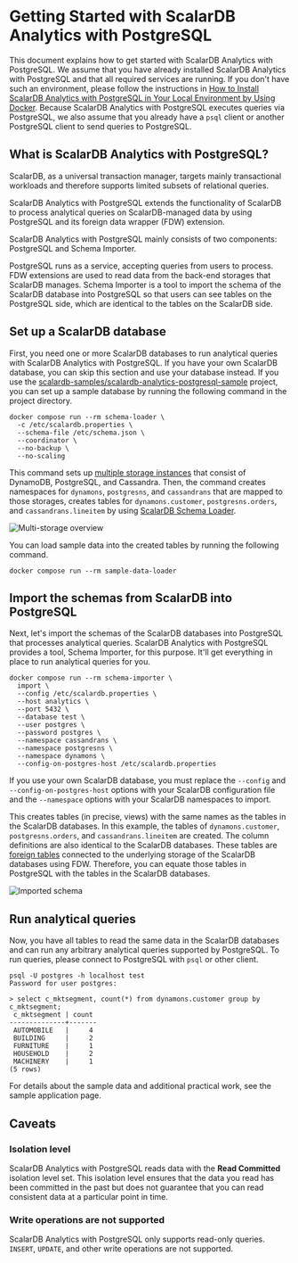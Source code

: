 # Getting Started with ScalarDB Analytics with PostgreSQL

This document explains how to get started with ScalarDB Analytics with PostgreSQL. We assume that you have already installed ScalarDB Analytics with PostgreSQL and that all required services are running. If you don't have such an environment, please follow the instructions in [How to Install ScalarDB Analytics with PostgreSQL in Your Local Environment by Using Docker](./installation.mdx). Because ScalarDB Analytics with PostgreSQL executes queries via PostgreSQL, we also assume that you already have a `psql` client or another PostgreSQL client to send queries to PostgreSQL.

## What is ScalarDB Analytics with PostgreSQL?

ScalarDB, as a universal transaction manager, targets mainly transactional workloads and therefore supports limited subsets of relational queries.

ScalarDB Analytics with PostgreSQL extends the functionality of ScalarDB to process analytical queries on ScalarDB-managed data by using PostgreSQL and its foreign data wrapper (FDW) extension.

ScalarDB Analytics with PostgreSQL mainly consists of two components: PostgreSQL and Schema Importer.

PostgreSQL runs as a service, accepting queries from users to process. FDW extensions are used to read data from the back-end storages that ScalarDB manages. Schema Importer is a tool to import the schema of the ScalarDB database into PostgreSQL so that users can see tables on the PostgreSQL side, which are identical to the tables on the ScalarDB side.

## Set up a ScalarDB database

First, you need one or more ScalarDB databases to run analytical queries with ScalarDB Analytics with PostgreSQL. If you have your own ScalarDB database, you can skip this section and use your database instead. If you use the [scalardb-samples/scalardb-analytics-postgresql-sample](https://github.com/scalar-labs/scalardb-samples/tree/main/scalardb-analytics-postgresql-sample) project, you can set up a sample database by running the following command in the project directory.

```console
docker compose run --rm schema-loader \
  -c /etc/scalardb.properties \
  --schema-file /etc/schema.json \
  --coordinator \
  --no-backup \
  --no-scaling
```

This command sets up [multiple storage instances](../multi-storage-transactions.mdx) that consist of DynamoDB, PostgreSQL, and Cassandra. Then, the command creates namespaces for `dynamons`, `postgresns`, and `cassandrans` that are mapped to those storages, creates tables for `dynamons.customer`, `postgresns.orders`, and `cassandrans.lineitem` by using [ScalarDB Schema Loader](https://scalardb.scalar-labs.com/docs/latest/schema-loader/).

![Multi-storage overview](./images/multi-storage-overview.png)

You can load sample data into the created tables by running the following command.

```console
docker compose run --rm sample-data-loader
```

## Import the schemas from ScalarDB into PostgreSQL

Next, let's import the schemas of the ScalarDB databases into PostgreSQL that processes analytical queries. ScalarDB Analytics with PostgreSQL provides a tool, Schema Importer, for this purpose. It'll get everything in place to run analytical queries for you.

```console
docker compose run --rm schema-importer \
  import \
  --config /etc/scalardb.properties \
  --host analytics \
  --port 5432 \
  --database test \
  --user postgres \
  --password postgres \
  --namespace cassandrans \
  --namespace postgresns \
  --namespace dynamons \
  --config-on-postgres-host /etc/scalardb.properties
```

If you use your own ScalarDB database, you must replace the `--config` and `--config-on-postgres-host` options with your ScalarDB configuration file and the `--namespace` options with your ScalarDB namespaces to import.

This creates tables (in precise, views) with the same names as the tables in the ScalarDB databases. In this example, the tables of `dynamons.customer`, `postgresns.orders`, and `cassandrans.lineitem` are created. The column definitions are also identical to the ScalarDB databases. These tables are [foreign tables](https://www.postgresql.org/docs/current/sql-createforeigntable.html) connected to the underlying storage of the ScalarDB databases using FDW. Therefore, you can equate those tables in PostgreSQL with the tables in the ScalarDB databases.

![Imported schema](./images/imported-schema.png)

## Run analytical queries

Now, you have all tables to read the same data in the ScalarDB databases and can run any arbitrary analytical queries supported by PostgreSQL. To run queries, please connect to PostgreSQL with `psql` or other client.

```console
psql -U postgres -h localhost test
Password for user postgres:

> select c_mktsegment, count(*) from dynamons.customer group by c_mktsegment;
 c_mktsegment | count
--------------+-------
 AUTOMOBILE   |     4
 BUILDING     |     2
 FURNITURE    |     1
 HOUSEHOLD    |     2
 MACHINERY    |     1
(5 rows)
```

For details about the sample data and additional practical work, see the sample application page.

## Caveats

### Isolation level

ScalarDB Analytics with PostgreSQL reads data with the **Read Committed** isolation level set. This isolation level ensures that the data you read has been committed in the past but does not guarantee that you can read consistent data at a particular point in time.

### Write operations are not supported

ScalarDB Analytics with PostgreSQL only supports read-only queries. `INSERT`, `UPDATE`, and other write operations are not supported.
